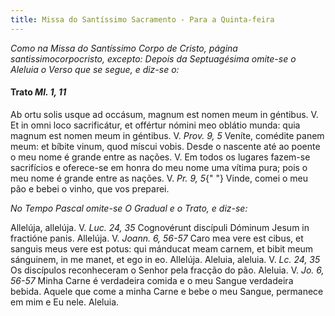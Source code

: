 ```yaml
---
title: Missa do Santíssimo Sacramento - Para a Quinta-feira
---
```


<em>
  Como na Missa do Santíssimo Corpo de Cristo, página santissimocorpocristo,
  excepto:
</em>

<em>
  Depois da Septuagésima omite-se o Aleluia o Verso que se segue, e diz-se o:
</em>

<h4 class="text-center">
  Trato <em>Ml. 1, 11</em>
</h4>
<div class="grid grid-cols-2 gap-5">
  <span class="text-justify">
    Ab ortu solis usque ad occásum, magnum est nomen meum in géntibus. V. Et in
    omni loco sacrificátur, et offértur nómini meo oblátio munda: quia magnum
    est nomen meum in géntibus. V. <em>Prov. 9, 5</em> Veníte, comédite panem
    meum: et bíbite vinum, quod míscui vobis.
  </span>
  <span class="text-justify">
    Desde o nascente até ao poente o meu nome é grande entre as nações. V. Em
    todos os lugares fazem-se sacrifícios e oferece-se em honra do meu nome uma
    vítima pura; pois o meu nome é grande entre as nações. V. <em>Pr. 9, 5</em>{" "}
    Vinde, comei o meu pão e bebei o vinho, que vos preparei.
  </span>
</div>

<em>No Tempo Pascal omite-se O Gradual e o Trato, e diz-se:</em>

<div class="grid grid-cols-2 gap-5">
  <span class="text-justify">
    Allelúja, allelúja. V. <em>Luc. 24, 35</em> Cognovérunt discípuli Dóminum
    Jesum in fractióne panis. Allelúja. V. <em>Joann. 6, 56-57</em> Caro mea
    vere est cibus, et sanguis meus vere est potus: qui mánducat meam carnem, et
    bibit meum sánguinem, in me manet, et ego in eo. Allelúja.
  </span>
  <span class="text-justify">
    Aleluia, aleluia. V. <em>Lc. 24, 35</em> Os discípulos reconheceram o Senhor
    pela fracção do pão. Aleluia. V. <em>Jo. 6, 56-57</em> Minha Carne é
    verdadeira comida e o meu Sangue verdadeira bebida. Aquele que come a minha
    Carne e bebe o meu Sangue, permanece em mim e Eu nele. Aleluia.
  </span>
</div>
